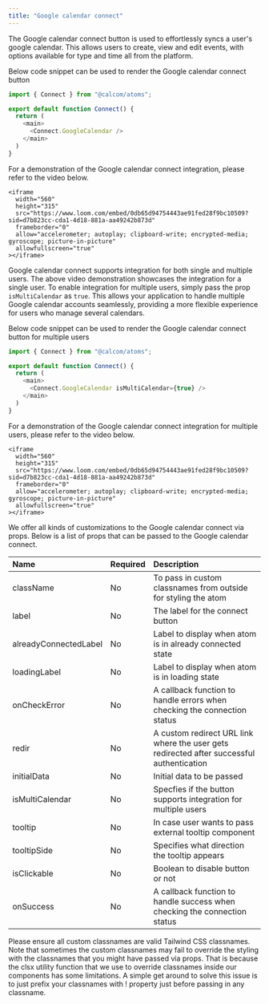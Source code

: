 ```yaml
---
title: "Google calendar connect"
---
```


The Google calendar connect button is used to effortlessly syncs a user's google calendar. This allows users to create, view and edit events, with options available for type and time all from the platform.

Below code snippet can be used to render the Google calendar connect button

```js
import { Connect } from "@calcom/atoms";

export default function Connect() {
  return (
    <main>
      <Connect.GoogleCalendar />
    </main>
  )
}
```

For a demonstration of the Google calendar connect integration, please refer to the video below.

<p></p>

    <iframe
      width="560"
      height="315"
      src="https://www.loom.com/embed/0db65d94754443ae91fed28f9bc10509?sid=d7b823cc-cda1-4d18-881a-aa49242b873d"
      frameborder="0"
      allow="accelerometer; autoplay; clipboard-write; encrypted-media; gyroscope; picture-in-picture"
      allowfullscreen="true"
    ></iframe>

<p></p>

Google calendar connect supports integration for both single and multiple users. The above video demonstration showcases the integration for a single user. To enable integration for multiple users, simply pass the prop `isMultiCalendar` as `true`. This allows your application to handle multiple Google calendar accounts seamlessly, providing a more flexible experience for users who manage several calendars.

Below code snippet can be used to render the Google calendar connect button for multiple users

```js
import { Connect } from "@calcom/atoms";

export default function Connect() {
  return (
    <main>
      <Connect.GoogleCalendar isMultiCalendar={true} />
    </main>
  )
}
```

For a demonstration of the Google calendar connect integration for multiple users, please refer to the video below.

<p></p>

    <iframe
      width="560"
      height="315"
      src="https://www.loom.com/embed/0db65d94754443ae91fed28f9bc10509?sid=d7b823cc-cda1-4d18-881a-aa49242b873d"
      frameborder="0"
      allow="accelerometer; autoplay; clipboard-write; encrypted-media; gyroscope; picture-in-picture"
      allowfullscreen="true"
    ></iframe>

<p></p>

We offer all kinds of customizations to the Google calendar connect via props. Below is a list of props that can be passed to the Google calendar connect.
<p></p>

| Name               | Required | Description                                                                                               |
|:--------------------|:----------|:-----------------------------------------------------------------------------------------------------------|
| className          | No       | To pass in custom classnames from outside for styling the atom                                            |
| label              | No       | The label for the connect button                                                                          |
| alreadyConnectedLabel | No    | Label to display when atom is in already connected state                                                  |
| loadingLabel       | No       | Label to display when atom is in loading state                                                            |
| onCheckError       | No       | A callback function to handle errors when checking the connection status                                  |
| redir              | No       | A custom redirect URL link where the user gets redirected after successful authentication                 |
| initialData        | No       | Initial data to be passed                                                                                 |
| isMultiCalendar    | No       | Specfies if the button supports integration for multiple users                                            |
| tooltip            | No       | In case user wants to pass external tooltip component                                                     |
| tooltipSide        | No       | Specifies what direction the tooltip appears                                                              |
| isClickable        | No       | Boolean to disable button or not                                                                          |
| onSuccess          | No       | A callback function to handle success when checking the connection status                                 |

<Note>
Please ensure all custom classnames are valid Tailwind CSS classnames. Note that sometimes the custom classnames may fail to override the styling with the classnames that you might have passed via props. That is because the clsx utility function that we use to override classnames inside our components has some limitations. A simple get around to solve this issue is to just prefix your classnames with ! property just before passing in any classname.
</Note>